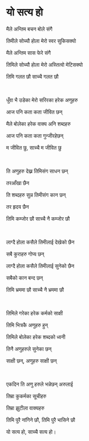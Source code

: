 # यो सत्य हो

मैले अन्तिम बचन बोले संगै

तिमीले सोच्यौ होला मेरो स्वर सुकिसक्यो

मैले अन्तिम सास फेरे संगै

तिमिले सोच्यौ होला मेरो अस्तित्वो मेटिसक्यो

तिमि गलत छौ साच्चै गलत छौ

<br>

धुँवा भै उडेका मेरो सरिरका हरेक अणुहरु

आज पनि कता कता जीवित छन्

मैले बोलेका हरेक वाक्य अनि शब्दहरु

आज पनि कता कता गुन्जीरहेछन्

म जीवित छु, साच्चै म जीवित छु

<br>

ति अणुहरु देख्न तिमिसंग साधन छन्

तरआँखा छैन

ति शब्दहरु सुन्न तिमीसंग कान छन्

तर हृदय छैन

तिमि कम्जोर छौ साच्चै नै कम्जोर छौ

<br>

लाग्दै होला कसैले तिमीलाई देखेको छैन

सबै कुराहरु गोप्य छन्

लाग्दै होला कसैले तिमीलाई सुनेको छैन

सबैको कान बन्द छन्

तिमि भ्रममा छौ साच्चै नै भ्रममा छौ

<br>

तिमिले गरेका हरेक कर्मको साक्षी

तिमि भित्रकै अणुहरु हुन्

तिमिले बोलेका हरेक शब्दको ध्वनी

तिनै अणुहरुले सुनेका छन्

साक्षी छन्, अणुहरु साक्षी छन्

<br>

एकदिन ति अणु हरुले भन्नेछन् अरुलाई

तिम्रा कुकर्मका सूचीहरु

तिम्रा झुटीला वाक्यहरु

तिमि पुरै नांगिने छौ, तिमि पुरै भासिने छौ

यो सत्य हो, साच्चै सत्य हो।
